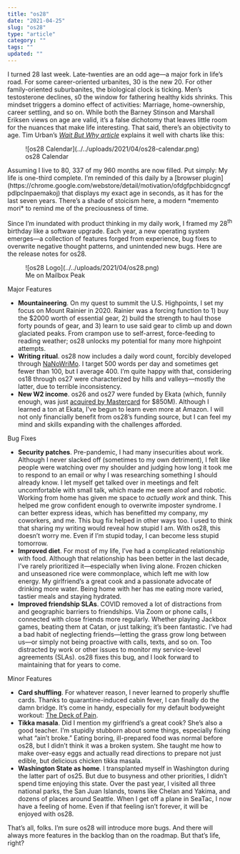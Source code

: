 ```yaml
---
title: "os28"
date: "2021-04-25"
slug: "os28"
type: "article"
category: ""
tags: ""
updated: ""
---
```


I turned 28 last week. Late-twenties are an odd age—a major fork in life’s road. For some career-oriented urbanites, 30 is the new 20. For other family-oriented suburbanites, the biological clock is ticking. Men’s testosterone declines, s0 the window for fathering healthy kids shrinks. This mindset triggers a domino effect of activities: Marriage, home-ownership, career settling, and so on. While both the Barney Stinson and Marshall Eriksen views on age are valid, it’s a false dichotomy that leaves little room for the nuances that make life interesting. That said, there’s an objectivity to age. Tim Urban’s *[Wait But Why article](https://waitbutwhy.com/2014/05/life-weeks.html)* explains it well with charts like this:

<figure class="wp-block-image size-large">![os28 Calendar](../../uploads/2021/04/os28-calendar.png)<figcaption>os28 Calendar</figcaption></figure>Assuming I live to 80, 337 of my 960 months are now filled. Put simply: My life is one-third complete. I’m reminded of this daily by a [browser plugin](https://chrome.google.com/webstore/detail/motivation/ofdgfpchbidcgncgfpdlpclnpaemakoj) that displays my exact age in seconds, as it has for the last seven years. There’s a shade of stoicism here, a modern *memento mori* to remind me of the preciousness of time.

Since I’m inundated with product thinking in my daily work, I framed my 28<sup>th</sup> birthday like a software upgrade. Each year, a new operating system emerges—a collection of features forged from experience, bug fixes to overwrite negative thought patterns, and unintended new bugs. Here are the release notes for os28.

<div class="wp-block-image"><figure class="aligncenter size-large">![os28 Logo](../../uploads/2021/04/os28.png)<figcaption>Me on Mailbox Peak</figcaption></figure></div>Major Features

- **Mountaineering**. On my quest to summit the U.S. Highpoints, I set my focus on Mount Rainier in 2020. Rainier was a forcing function to 1) buy the $2000 worth of essential gear, 2) build the strength to haul those forty pounds of gear, and 3) learn to use said gear to climb up and down glaciated peaks. From crampon use to self-arrest, force-feeding to reading weather; os28 unlocks my potential for many more highpoint attempts.
- **Writing ritual**. os28 now includes a daily word count, forcibly developed through [NaNoWriMo](https://twitter.com/search?q=justinandersun%20%23nanowrimo&src=typed_query&f=live). I target 500 words per day and sometimes get fewer than 100, but I average 400. I’m quite happy with that, considering os18 through os27 were characterized by hills and valleys—mostly the latter, due to terrible inconsistency.
- **New W2 income**. os26 and os27 were funded by Ekata (which, funnily enough, was just [acquired by Mastercard](https://www.fool.com/investing/2021/04/19/mastercard-acquires-digital-identity-specialist-ek/) for $850M). Although I learned a ton at Ekata, I’ve begun to learn even more at Amazon. I will not only financially benefit from os28’s funding source, but I can feel my mind and skills expanding with the challenges afforded.

Bug Fixes

- **Security patches**. Pre-pandemic, I had many insecurities about work. Although I never slacked off (sometimes to my own detriment), I felt like people were watching over my shoulder and judging how long it took me to respond to an email or why I was researching something I should already know. I let myself get talked over in meetings and felt uncomfortable with small talk, which made me seem aloof and robotic. Working from home has given me space to *actually work* and think. This helped me grow confident enough to overwrite imposter syndrome. I can better express ideas, which has benefitted my company, my coworkers, and me. This bug fix helped in other ways too. I used to think that sharing my writing would reveal how stupid I am. With os28, this doesn’t worry me. Even if I’m stupid today, I can become less stupid tomorrow.
- **Improved diet**. For most of my life, I’ve had a complicated relationship with food. Although that relationship has been better in the last decade, I’ve rarely prioritized it—especially when living alone. Frozen chicken and unseasoned rice were commonplace, which left me with low energy. My girlfriend’s a great cook and a passionate advocate of drinking more water. Being home with her has me eating more varied, tastier meals and staying hydrated.
- **Improved friendship SLAs**. COVID removed a lot of distractions from and geographic barriers to friendships. Via Zoom or phone calls, I connected with close friends more regularly. Whether playing Jackbox games, beating them at Catan, or just talking; it’s been fantastic. I’ve had a bad habit of neglecting friends—letting the grass grow long between us—or simply not being proactive with calls, texts, and so on. Too distracted by work or other issues to monitor my service-level agreements (SLAs). os28 fixes this bug, and I look forward to maintaining that for years to come.

Minor Features

- **Card shuffling**. For whatever reason, I never learned to properly shuffle cards. Thanks to quarantine-induced cabin fever, I can finally do the damn bridge. It’s come in handy, especially for my default bodyweight workout: [The Deck of Pain](https://www.artofmanliness.com/articles/the-prisoner-workout/).
- **Tikka masala**. Did I mention my girlfriend’s a great cook? She’s also a good teacher. I’m stupidly stubborn about some things, especially fixing what “ain’t broke.” Eating boring, ill-prepared food was normal before os28, but I didn’t think it was a broken system. She taught me how to make over-easy eggs and actually read directions to prepare not just edible, but delicious chicken tikka masala.
- **Washington State as home**. I transplanted myself in Washington during the latter part of os25. But due to busyness and other priorities, I didn’t spend time enjoying this state. Over the past year, I visited all three national parks, the San Juan Islands, towns like Chelan and Yakima, and dozens of places around Seattle. When I get off a plane in SeaTac, I now have a feeling of home. Even if that feeling isn’t forever, it will be enjoyed with os28.

That’s all, folks. I’m sure os28 will introduce more bugs. And there will always more features in the backlog than on the roadmap. But that’s life, right?